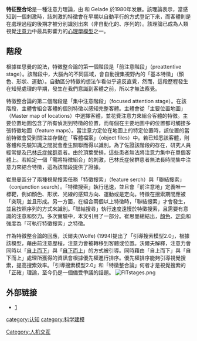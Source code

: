 '''特征整合论'''是一種注意力理論，由 {{le|安妮·崔思曼|Anne_Treisman}} 和 Gelade 於1980年发展。該理論表示，當感知到一個刺激時，該刺激的特徵會在早期以自動平行的方式登記下來，而客體則是在處理過程的後期才被分別識別出來（非自動化的、序列的）。該理論已成為人類視覺[[注意力|注意力]]中最具影響力的[[認知模型|心理學模型]]之一。

== 階段 ==
根據崔思曼的說法，特徵整合論的第一個階段是「前注意階段」（preattentive stage）。該階段中，大腦內的不同區域，會自動搜集視野內的「基本特徵」（顏色、形狀、運動）。自動區分特徵的想法乍看似乎違反直覺，然而，這段歷程發生在知覺處理的早期，發生在我們意識到客體之前，所以才無法察覺。

特徵整合論的第二個階段是「集中注意階段」（focused attention stage）。在該階段，主體會組合客體的個別特徵以感知完整客體。主體會從「主要位置地圖」（Master map of locations）中選擇客體，並花費注意力來組合客體的特徵。主要位置地圖包含了所有偵測到特徵的位置，而每個在主要地圖中的位置都可觸接多張特徵地圖（feature maps）。當注意力定位在地圖上的特定位置時，該位置的當前特徵會受到關注並存儲在「客體檔案」（object files）中。若已知悉該客體，則客體和先驗知識之間就會產生關聯而得以識別。為了佐證該階段的存在，研究人員經常提及[[巴林氏症候群|巴林氏症候群]]患者。由於頂葉受損，這些患者無法將注意力集中在單個客體上。若給定一個「需將特徵組合」的刺激，巴林氏症候群患者無法長時間集中注意力來結合特徵，這為該階段提供了證據。

崔思曼區分了兩種視覺搜索任務「特徵搜索」（feature serch）與「聯結搜索」（conjunction search）。「特徵搜索」執行迅速，並且會「前注意地」定義唯一標靶，例如顏色、形狀、光線的感知方向、運動或是定向。特徵在搜索期間應被「突現」並且形成{{le|錯覺聯結|Illusory conjunctions}}。另一方面，在組合兩個以上特徵時，「聯結搜索」才會發生，並且按照序列的方式來識別。「聯結搜尋」執行速度遠慢於特徵搜索，且需要有意識的注意和努力。多次實驗中，本文引用了一部分。崔思曼總結出，[[颜色|顏色]]、[[定向_(幾何)|定向]]和強度為「可執行特徵搜索」之特徵。

作為特徵整合論的回應，沃爾夫(Wolfe) (1994)提出了「引導搜索模型2.0」，根據該模型，藉由前注意歷程，注意力會被轉移到客體或位置。沃爾夫解釋，注意力會同時以「[[自上而下和自下而上設計|自上而下]]」與「[[自上而下和自下而上設計|自下而上]]」的方式被引導。同時藉由「自上而下」與「自下而上」處理所獲得的資訊會根據優先權進行排序。優先權排序能夠引導視覺搜索，提高搜索效率。「引導搜索模型2.0」和「特徵整合論」何者才是視覺搜索的「正確」理論，至今仍是一個備受爭議的話題。
[[File:FITstages.png|alt=The stages of feature integration theory]]

==外部链接==
*[http://kiddwingtiger.blog.163.com/blog/static/1633837320061091330832/]{{Dead link|date=2019年11月 |bot=InternetArchiveBot |fix-attempted=yes }}

[[category:认知|category:认知]]
[[category:科学建模|category:科学建模]]
[[Category:人机交互|Category:人机交互]]